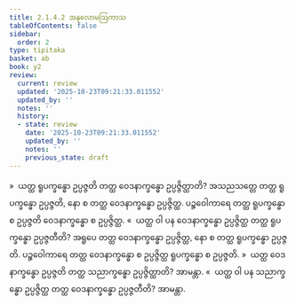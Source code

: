 ```yaml
---
title: 2.1.4.2 အနုလောမဩကာသ
tableOfContents: false
sidebar:
  order: 2
type: tipitaka
basket: ab
book: y2
review:
  current: review
  updated: '2025-10-23T09:21:33.011552'
  updated_by: ''
  notes: ''
  history:
  - state: review
    date: '2025-10-23T09:21:33.011552'
    updated_by: ''
    notes: ''
    previous_state: draft
---
```



<ReviewStatus review={frontmatter.review} showDetails={true} />

<HypothesisAnnotation frontmatter={frontmatter} />

<DynamicBreadcrumb />

<Division number="70" book="y2" e="ch" v="33" p="36">

<Paragraph number="556" book="y2">
»  ယတ္ထ ရူပက္ခန္ဓော ဥပ္ပဇ္ဇတိ တတ္ထ ဝေဒနာက္ခန္ဓော ဥပ္ပဇ္ဇိတ္ထာတိ?
</Paragraph>

<Paragraph number="557" book="y2">
အသညသတ္တေ တတ္ထ ရူပက္ခန္ဓော ဥပ္ပဇ္ဇတိ, နော စ တတ္ထ ဝေဒနာက္ခန္ဓော ဥပ္ပဇ္ဇိတ္ထ. ပဉ္စဝေါကာရေ တတ္ထ ရူပက္ခန္ဓော စ ဥပ္ပဇ္ဇတိ ဝေဒနာက္ခန္ဓော စ ဥပ္ပဇ္ဇိတ္ထ.
</Paragraph>

<Paragraph number="558" book="y2">
«  ယတ္ထ ဝါ ပန ဝေဒနာက္ခန္ဓော ဥပ္ပဇ္ဇိတ္ထ တတ္ထ ရူပက္ခန္ဓော ဥပ္ပဇ္ဇတီတိ?
</Paragraph>

<Paragraph number="559" book="y2">
အရူပေ တတ္ထ ဝေဒနာက္ခန္ဓော ဥပ္ပဇ္ဇိတ္ထ, နော စ တတ္ထ ရူပက္ခန္ဓော ဥပ္ပဇ္ဇတိ. ပဉ္စဝေါကာရေ တတ္ထ ဝေဒနာက္ခန္ဓော စ ဥပ္ပဇ္ဇိတ္ထ ရူပက္ခန္ဓော စ ဥပ္ပဇ္ဇတိ.
</Paragraph>

</Division>
<Division number="71" book="y2" e="ch" v="33" p="36">

<Paragraph number="560" book="y2">
»  ယတ္ထ ဝေဒနာက္ခန္ဓော ဥပ္ပဇ္ဇတိ တတ္ထ သညာက္ခန္ဓော ဥပ္ပဇ္ဇိတ္ထာတိ? အာမန္တာ.
</Paragraph>

<Paragraph number="561" book="y2">
«  ယတ္ထ ဝါ ပန သညာက္ခန္ဓော ဥပ္ပဇ္ဇိတ္ထ တတ္ထ ဝေဒနာက္ခန္ဓော ဥပ္ပဇ္ဇတီတိ? အာမန္တာ.
</Paragraph>
</Division>